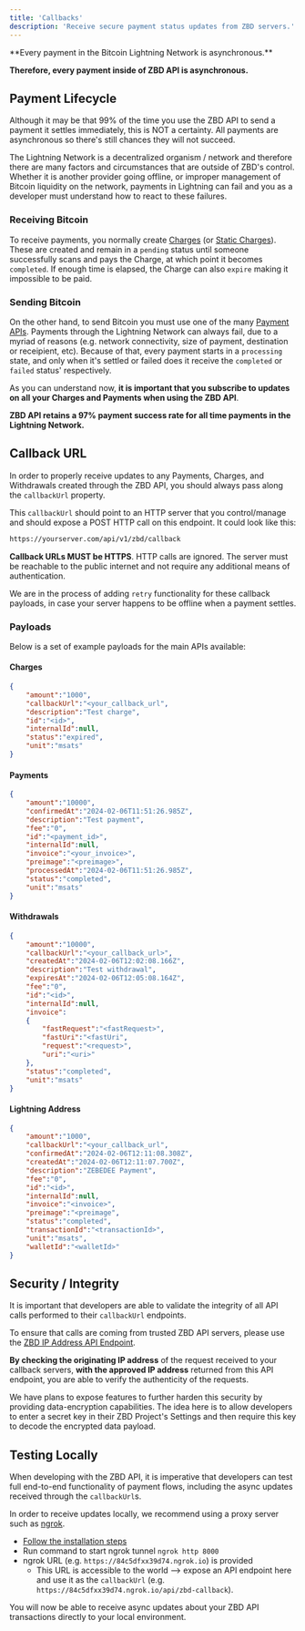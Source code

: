 ```yaml
---
title: 'Callbacks'
description: 'Receive secure payment status updates from ZBD servers.'
---
```


<Tip>
**Every payment in the Bitcoin Lightning Network is asynchronous.**

**Therefore, every payment inside of ZBD API is asynchronous.**
</Tip>

## Payment Lifecycle

Although it may be that 99% of the time you use the ZBD API to send a payment it settles immediately, this is NOT a certainty. All payments are asynchronous so there's still chances they will not succeed.

The Lightning Network is a decentralized organism / network and therefore there are many factors and circumstances that are outside of ZBD's control. Whether it is another provider going offline, or improper management of Bitcoin liquidity on the network, payments in Lightning can fail and you as a developer must understand how to react to these failures.

### Receiving Bitcoin

To receive payments, you normally create [Charges](/api-reference/charges/create) (or [Static Charges](/api-reference/static-charges/create)). These are created and remain in a `pending` status until someone successfully scans and pays the Charge, at which point it becomes `completed`. If enough time is elapsed, the Charge can also `expire` making it impossible to be paid.

### Sending Bitcoin

On the other hand, to send Bitcoin you must use one of the many [Payment APIs](/knowledge-base/introduction#instant-bitcoin-payouts). Payments through the Lightning Network can always fail, due to a myriad of reasons (e.g. network connectivity, size of payment, destination or receipient, etc). Because of that, every payment starts in a `processing` state, and only when it's settled or failed does it receive the `completed` or `failed` status' respectively.

As you can understand now, **it is important that you subscribe to updates on all your Charges and Payments when using the ZBD API**.

<Tip>**ZBD API retains a 97% payment success rate for all time payments in the Lightning Network.**</Tip>

## Callback URL

In order to properly receive updates to any Payments, Charges, and Withdrawals created through the ZBD API, you should always pass along the `callbackUrl` property.

This `callbackUrl` should point to an HTTP server that you control/manage and should expose a POST HTTP call on this endpoint. It could look like this:

```bash
https://yourserver.com/api/v1/zbd/callback
```

**Callback URLs MUST be HTTPS**. HTTP calls are ignored. The server must be reachable to the public internet and not require any additional means of authentication.

<Info>We are in the process of adding `retry` functionality for these callback payloads, in case your server happens to be offline when a payment settles.</Info>

### Payloads

Below is a set of example payloads for the main APIs available:

#### Charges
```json
{
    "amount":"1000",
    "callbackUrl":"<your_callback_url",
    "description":"Test charge",
    "id":"<id>",
    "internalId":null,
    "status":"expired",
    "unit":"msats"
}
```


#### Payments
```json
{
    "amount":"10000",
    "confirmedAt":"2024-02-06T11:51:26.985Z",
    "description":"Test payment",
    "fee":"0",
    "id":"<payment_id>",
    "internalId":null,
    "invoice":"<your_invoice>",
    "preimage":"<preimage>",
    "processedAt":"2024-02-06T11:51:26.985Z",
    "status":"completed",
    "unit":"msats"
}
```


#### Withdrawals 
```json
{
    "amount":"10000",
    "callbackUrl":"<your_callback_url>",
    "createdAt":"2024-02-06T12:02:08.166Z",
    "description":"Test withdrawal",
    "expiresAt":"2024-02-06T12:05:08.164Z",
    "fee":"0",
    "id":"<id>",
    "internalId":null,
    "invoice":
    {
        "fastRequest":"<fastRequest>",
        "fastUri":"<fastUri",
        "request":"<request>",
        "uri":"<uri>"
    },
    "status":"completed",
    "unit":"msats"
}
```

#### Lightning Address
```json
{
    "amount":"1000",
    "callbackUrl":"<your_callback_url",
    "confirmedAt":"2024-02-06T12:11:08.308Z",
    "createdAt":"2024-02-06T12:11:07.700Z",
    "description":"ZEBEDEE Payment",
    "fee":"0",
    "id":"<id>",
    "internalId":null,
    "invoice":"<invoice>",
    "preimage":"<preimage",
    "status":"completed",
    "transactionId":"<transactionId>",
    "unit":"msats",
    "walletId":"<walletId>"
}
```

## Security / Integrity

It is important that developers are able to validate the integrity of all API calls performed to their `callbackUrl` endpoints.

To ensure that calls are coming from trusted ZBD API servers, please use the [ZBD IP Address API Endpoint](/api-reference/utils/ip).

**By checking the originating IP address** of the request received to your callback servers, **with the approved IP address** returned from this API endpoint, you are able to verify the authenticity of the requests.

<Info>We have plans to expose features to further harden this security by providing data-encryption capabilities. The idea here is to allow developers to enter a secret key in their ZBD Project's Settings and then require this key to decode the encrypted data payload.</Info>

## Testing Locally

When developing with the ZBD API, it is imperative that developers can test full end-to-end functionality of payment flows, including the async updates received through the `callbackUrl`s.

In order to receive updates locally, we recommend using a proxy server such as [ngrok](https://ngrok.com).

- [Follow the installation steps](https://ngrok.com/docs/getting-started/)
- Run command to start ngrok tunnel `ngrok http 8000`
- ngrok URL (e.g. `https://84c5dfxx39d74.ngrok.io`) is provided
  - This URL is accessible to the world --> expose an API endpoint here and use it as the `callbackUrl` (e.g. `https://84c5dfxx39d74.ngrok.io/api/zbd-callback`).

You will now be able to receive async updates about your ZBD API transactions directly to your local environment.
